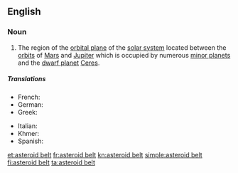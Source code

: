 ==English==
{{wikipedia}}

===Noun===
{{en-noun|head=[[asteroid]] [[belt]]}}

# {{context|astronomy|lang=en}} The region of the [[orbital plane]] of the [[solar system]] located between the [[orbit]]s of [[Mars]] and [[Jupiter]] which is occupied by numerous [[minor planet]]s and the [[dwarf planet]] [[Ceres]].

=====Translations=====
{{trans-top|region of the solar system}}
* French: {{t|fr|ceinture d'astéroïdes|f}}
* German: {{t+|de|Asteroidengürtel|m}}
* Greek: {{t|el|ζώνη αστεροειδών|n}}
{{trans-mid}}
* Italian: {{t|it|fascia degli asteroidi|f}}
* Khmer: {{t|km|ខ្សែក្រវាត់តារាសណ្ឋាន|tr=khseh krovat dara son tharn|sc=Khmr}}
* Spanish: {{t|es|cinturón de asteroides|m}}
{{trans-bottom}}

[[et:asteroid belt]]
[[fr:asteroid belt]]
[[kn:asteroid belt]]
[[simple:asteroid belt]]
[[fi:asteroid belt]]
[[ta:asteroid belt]]